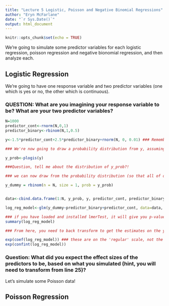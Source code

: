 ```yaml
---
title: "Lecture 5 Logistic, Poisson and Negative Binomial Regressions"
author: "Eryn McFarlane"
date: "`r Sys.Date()`"
output: html_document
---
```


```r
knitr::opts_chunk$set(echo = TRUE)
```

We're going to simulate some predictor variables for each logistic regression, poisson regression and negative bionomial regression, and then analyze each. 

## Logistic Regression

We're going to have one response variable and two predictor variables (one which is yes or no, the other which is continuous).

### QUESTION: What are you imagining your response variable to be? What are your two predictor variables?

```r
N=1000
predictor_cont<-rnorm(N,0,1) 
predictor_binary<-rbinom(N,1,0.5)

y<-1.5*predictor_cont+2.5*predictor_binary+rnorm(N, 0, 0.01) ### Remember that to make this do-able in a linear framework, like this, we're assuming this is on a log scale!

### We're now going to draw a probability distribution from y, assuming that y is on a logit scale

y_prob<-plogis(y)

###Question, tell me about the distribution of y_prob?!

### we can now draw from the probability distribution (so that all of our responses are 0,1)

y_dummy = rbinom(n = N, size = 1, prob = y_prob)


data<-cbind.data.frame(1:N, y_prob, y, predictor_cont, predictor_binary)

log_reg_model<-glm(y_dummy~predictor_binary+predictor_cont, data=data, family='binomial')

### if you have loaded and installed lmerTest, it will give you p-values in your summary, if not, it won't
summary(log_reg_model)

### From here, you need to back transform to get the estimates on the y scale, instead of the log(y) scale

exp(coef(log_reg_model)) ### these are on the 'regular' scale, not the log scale
exp(confint(log_reg_model))

```

### Question: What did you expect the effect sizes of the predictors to be, based on what you simulated (hint, you will need to transform from line 25)?

Let's simulate some Poisson data!

## Poisson Regression





